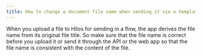 ```yaml
---
title: How to change a document file name when sending it via a template
---
```


When you upload a file to Hilos for sending in a flow, the app derives the file name from its original file title. So make sure that the file name is correct before you upload it or send it through the API or the web app so that the file name is consistent with the content of the file.